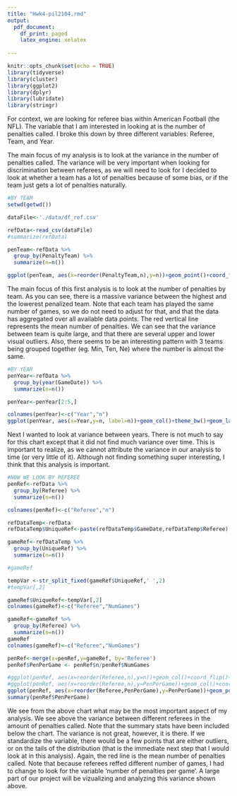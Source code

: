```yaml
---
title: "Hwk4-pil2104.rmd"
output:
  pdf_document:
    df_print: paged
    latex_engine: xelatex
    
---
```


```r
knitr::opts_chunk$set(echo = TRUE)
library(tidyverse)
library(cluster)
library(ggplot2)
library(dplyr)
library(lubridate)
library(stringr)

```
For context, we are looking for referee bias within American Football (the NFL). The variable that I am interested in looking at is the number of penalties called. I broke this down by three different variables: Referee, Team, and Year. 


The main focus of my analysis is to look at the variance in the number of penalties called. The variance will be very important when looking for discrimination between referees, as we will need to look for I decided to look at whether a team has a lot of penalties because of some bias, or if the team just gets a lot of penalties naturally.



```r
#BY TEAM
setwd(getwd())

dataFile<-'./data/df_ref.csv'

refData<-read_csv(dataFile)
#summarize(refData)

penTeam<-refData %>%
  group_by(PenaltyTeam) %>%
  summarize(n=n())

ggplot(penTeam, aes(x=reorder(PenaltyTeam,n),y=n))+geom_point()+coord_flip()+ggtitle("Number of Penalties Taken by Team")+xlab('Team Abbr')+ylab('No. of Penalties')+theme_bw()+geom_hline(yintercept = mean(penTeam$n),color='red',alpha=0.4)


```
The main focus of this first analysis is to look at the number of penalties by team. As you can see, there is a massive variance between the highest and the lowerest penalized team. Note that each team has played the same number of games, so we do not need to adjust for that, and that the data has aggregated over all available data points. The red vertical line represents the mean number of penalties. We can see that the variance between team is quite large, and that there are several upper and lower visual outliers. Also, there seems to be an interesting pattern with 3 teams being grouped together (eg. Min, Ten, Ne) where the number is almost the same.


```r
#BY YEAR
penYear<-refData %>%
  group_by(year(GameDate)) %>%
  summarize(n=n())

penYear<-penYear[2:5,]

colnames(penYear)<-c("Year","n")
ggplot(penYear, aes(x=Year,y=n, label=n))+geom_col()+theme_bw()+geom_label()+geom_text(color='orange2')+ylab('Number of Penalties')+ggtitle('Total Number of Penalties by All Teams')


```
Next I wanted to look at variance between years. There is not much to say for this chart except that it did not find much variance over time. This is important to realize, as we cannot attribute the variance in our analysis to time (or very little of it). Although not finding something super interesting, I think that this analysis is important.

```r
#NOW WE LOOK BY REFEREE
penRef<-refData %>%
  group_by(Referee) %>%
  summarize(n=n())

colnames(penRef)<-c("Referee","n")

refDataTemp<-refData
refDataTemp$UniqueRef<-paste(refDataTemp$GameDate,refDataTemp$Referee)

gameRef<-refDataTemp %>%
  group_by(UniqueRef) %>%
  summarize(n=n())

#gameRef

tempVar <-str_split_fixed(gameRef$UniqueRef,' ',2)
#tempVar[,2]

gameRef$UniqueRef<-tempVar[,2]
colnames(gameRef)<-c("Referee","NumGames")

gameRef<-gameRef %>%
  group_by(Referee) %>%
  summarize(n=n())
gameRef
colnames(gameRef)<-c("Referee","NumGames")

penRef<-merge(x=penRef,y=gameRef, by='Referee')
penRef$PenPerGame <- penRef$n/penRef$NumGames

#ggplot(penRef, aes(x=reorder(Referee,n),y=n))+geom_col()+coord_flip()+ggtitle("Number of Penalties Given by Referee")+xlab('Ref Name')+ylab('No. of Penalties')+theme_bw()
#ggplot(penRef, aes(x=reorder(Referee,n),y=PenPerGame))+geom_col()+coord_flip()+ggtitle("Number of Penalties Given by Referee Per Game")+xlab('Ref Name')+ylab('No. of Penalties')+theme_bw()
ggplot(penRef, aes(x=reorder(Referee,PenPerGame),y=PenPerGame))+geom_point()+coord_flip()+ggtitle("Number of Penalties Given by Referee Per Game")+xlab('Ref Name')+ylab('No. of Penalties / Game')+theme_bw()+geom_hline(yintercept=(mean(penRef$PenPerGame)),color='Red',alpha=0.4)
summary(penRef$PenPerGame)


```
We see from the above chart what may be the most important aspect of my analysis. We see above the variance between different referees in the amount of penalties called. Note that the summary stats have been included below the chart. The variance is not great, however, it is there. If we standardize the variable, there would be a few points that are either outliers, or on the tails of the distribution (that is the immediate next step that I would look at in this analysis). Again, the red line is the mean number of penalties called. Note that because referees reffed different number of games, I had to change to look for the variable 'number of penalties per game'. A large part of our project will be vizualizing and analyzing this variance shown above.